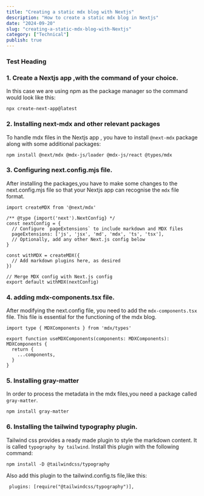 ```yaml
---
title: "Creating a static mdx blog with Nextjs"
description: "How to create a static mdx blog in Nextjs"
date: "2024-09-20"
slug: "creating-a-static-mdx-blog-with-Nextjs"
category: ["Technical"]
publish: true
---
```


### Test Heading

### 1. Create a Nextjs app ,with the command of your choice.

In this case we are using npm as the package manager so the command
would look like this:

```
npx create-next-app@latest
```

### 2. Installing next-mdx and other relevant packages

To handle mdx files in the Nextjs app , you have to install `@next-mdx` package along with some additional packages:

```
npm install @next/mdx @mdx-js/loader @mdx-js/react @types/mdx
```

### 3. Configuring next.config.mjs file.

After installing the packages,you have to make some changes to the next.config.mjs file so that your Nextjs app can recognise
the `mdx` file format.

```
import createMDX from '@next/mdx'

/** @type {import('next').NextConfig} */
const nextConfig = {
  // Configure `pageExtensions` to include markdown and MDX files
  pageExtensions: ['js', 'jsx', 'md', 'mdx', 'ts', 'tsx'],
  // Optionally, add any other Next.js config below
}

const withMDX = createMDX({
  // Add markdown plugins here, as desired
})

// Merge MDX config with Next.js config
export default withMDX(nextConfig)
```

### 4. adding mdx-components.tsx file.

After modifying the next.config file, you need to add the `mdx-components.tsx` file. This file is essential for the functioning
of the mdx blog.

```
import type { MDXComponents } from 'mdx/types'

export function useMDXComponents(components: MDXComponents): MDXComponents {
  return {
    ...components,
  }
}
```

### 5. Installing gray-matter

In order to process the metadata in the mdx files,you need a package called `gray-matter`.

```
npm install gray-matter
```

### 6. Installing the tailwind typography plugin.

Tailwind css provides a ready made plugin to style the markdown content. It is called `typography by tailwind`. Install this plugin
with the following command:

```
npm install -D @tailwindcss/typography
```

Also add this plugin to the tailwind.config.ts file,like this:

```
 plugins: [require("@tailwindcss/typography")],
```
